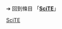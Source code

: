 {{LSR
| article = SciTE
| latest_release_version = 4.1.0
| latest_release_date = {{Start date and age|2018|06|19|df=yes}}
}}<noinclude>

➔ 回到條目 「'''[[SciTE]]'''」
[[Category:最新穩定版模板|SciTE]]
</noinclude>